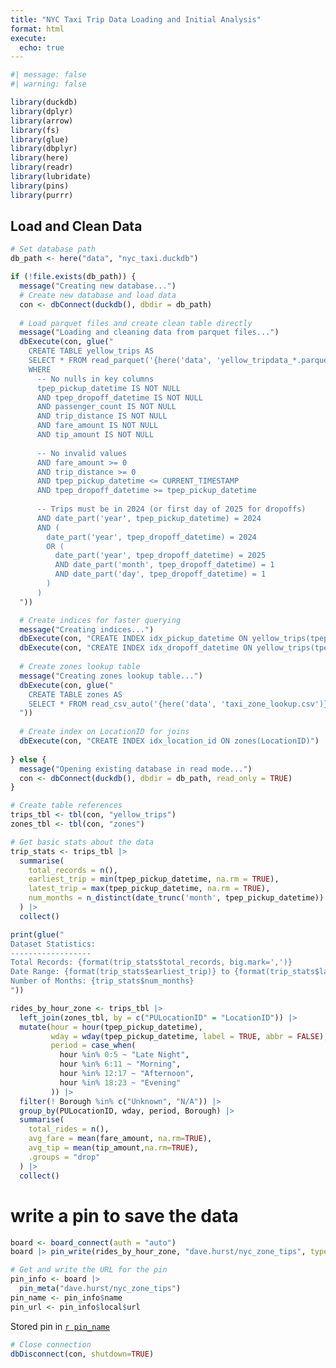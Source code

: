 ```yaml
---
title: "NYC Taxi Trip Data Loading and Initial Analysis"
format: html
execute:
  echo: true
---
```


```r
#| message: false
#| warning: false

library(duckdb)
library(dplyr)
library(arrow)
library(fs)
library(glue)
library(dbplyr)
library(here)
library(readr)
library(lubridate)
library(pins)
library(purrr)
```

## Load and Clean Data

```r
# Set database path
db_path <- here("data", "nyc_taxi.duckdb")

if (!file.exists(db_path)) {
  message("Creating new database...")
  # Create new database and load data
  con <- dbConnect(duckdb(), dbdir = db_path)
  
  # Load parquet files and create clean table directly
  message("Loading and cleaning data from parquet files...")
  dbExecute(con, glue("
    CREATE TABLE yellow_trips AS 
    SELECT * FROM read_parquet('{here('data', 'yellow_tripdata_*.parquet')}')
    WHERE 
      -- No nulls in key columns
      tpep_pickup_datetime IS NOT NULL
      AND tpep_dropoff_datetime IS NOT NULL
      AND passenger_count IS NOT NULL
      AND trip_distance IS NOT NULL
      AND fare_amount IS NOT NULL
      AND tip_amount IS NOT NULL
      
      -- No invalid values
      AND fare_amount >= 0
      AND trip_distance >= 0
      AND tpep_pickup_datetime <= CURRENT_TIMESTAMP
      AND tpep_dropoff_datetime >= tpep_pickup_datetime
      
      -- Trips must be in 2024 (or first day of 2025 for dropoffs)
      AND date_part('year', tpep_pickup_datetime) = 2024
      AND (
        date_part('year', tpep_dropoff_datetime) = 2024 
        OR (
          date_part('year', tpep_dropoff_datetime) = 2025 
          AND date_part('month', tpep_dropoff_datetime) = 1 
          AND date_part('day', tpep_dropoff_datetime) = 1
        )
      )
  "))

  # Create indices for faster querying
  message("Creating indices...")
  dbExecute(con, "CREATE INDEX idx_pickup_datetime ON yellow_trips(tpep_pickup_datetime)")
  dbExecute(con, "CREATE INDEX idx_dropoff_datetime ON yellow_trips(tpep_dropoff_datetime)")
  
  # Create zones lookup table
  message("Creating zones lookup table...")
  dbExecute(con, glue("
    CREATE TABLE zones AS 
    SELECT * FROM read_csv_auto('{here('data', 'taxi_zone_lookup.csv')}')
  "))
  
  # Create index on LocationID for joins
  dbExecute(con, "CREATE INDEX idx_location_id ON zones(LocationID)")
  
} else {
  message("Opening existing database in read mode...")
  con <- dbConnect(duckdb(), dbdir = db_path, read_only = TRUE)
}

# Create table references
trips_tbl <- tbl(con, "yellow_trips")
zones_tbl <- tbl(con, "zones")

# Get basic stats about the data
trip_stats <- trips_tbl |>
  summarise(
    total_records = n(),
    earliest_trip = min(tpep_pickup_datetime, na.rm = TRUE),
    latest_trip = max(tpep_pickup_datetime, na.rm = TRUE),
    num_months = n_distinct(date_trunc('month', tpep_pickup_datetime))
  ) |>
  collect()

print(glue("
Dataset Statistics:
------------------
Total Records: {format(trip_stats$total_records, big.mark=',')}
Date Range: {format(trip_stats$earliest_trip)} to {format(trip_stats$latest_trip)}
Number of Months: {trip_stats$num_months}
"))
```


```r
rides_by_hour_zone <- trips_tbl |>
  left_join(zones_tbl, by = c("PULocationID" = "LocationID")) |>
  mutate(hour = hour(tpep_pickup_datetime),
         wday = wday(tpep_pickup_datetime, label = TRUE, abbr = FALSE),
         period = case_when(
           hour %in% 0:5 ~ "Late Night",
           hour %in% 6:11 ~ "Morning",
           hour %in% 12:17 ~ "Afternoon",
           hour %in% 18:23 ~ "Evening"
         )) |>
  filter(! Borough %in% c("Unknown", "N/A")) |>
  group_by(PULocationID, wday, period, Borough) |>
  summarise(
    total_rides = n(),
    avg_fare = mean(fare_amount, na.rm=TRUE),
    avg_tip = mean(tip_amount,na.rm=TRUE),
    .groups = "drop"
  ) |>
  collect()

```

# write a pin to save the data
```r
board <- board_connect(auth = "auto")
board |> pin_write(rides_by_hour_zone, "dave.hurst/nyc_zone_tips", type = "csv")

# Get and write the URL for the pin
pin_info <- board |> 
  pin_meta("dave.hurst/nyc_zone_tips") 
pin_name <- pin_info$name
pin_url <- pin_info$local$url
```

Stored pin in [`r pin_name`](`r pin_url`)

```r
# Close connection
dbDisconnect(con, shutdown=TRUE)
```




